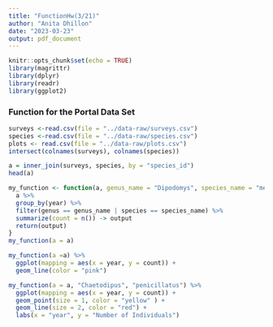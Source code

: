 ```yaml
---
title: "FunctionHw(3/21)"
author: "Anita Dhillon"
date: "2023-03-23"
output: pdf_document
---
```


```r
knitr::opts_chunk$set(echo = TRUE)
library(magrittr)
library(dplyr)
library(readr)
library(ggplot2)
```

### Function for the Portal Data Set

```r
surveys <-read.csv(file = "../data-raw/surveys.csv")
species <-read.csv(file = "../data-raw/species.csv")
plots <- read.csv(file = "../data-raw/plots.csv")
intersect(colnames(surveys), colnames(species))
```


```r
a = inner_join(surveys, species, by = "species_id")
head(a)
```

```r
my_function <- function(a, genus_name = "Dipodomys", species_name = "merriami") {
  a %>% 
  group_by(year) %>% 
  filter(genus == genus_name | species == species_name) %>% 
  summarize(count = n()) -> output
  return(output) 
}
my_function(a = a)
```


```r
my_function(a =a) %>% 
  ggplot(mapping = aes(x = year, y = count)) +
  geom_line(color = "pink") 
```

```r
my_function(a = a, "Chaetodipus", "penicillatus") %>% 
  ggplot(mapping = aes(x = year, y = count)) +
  geom_point(size = 1, color = "yellow" ) +
  geom_line(size = 2, color = "red") +
  labs(x = "year", y = "Number of Individuals")
```






